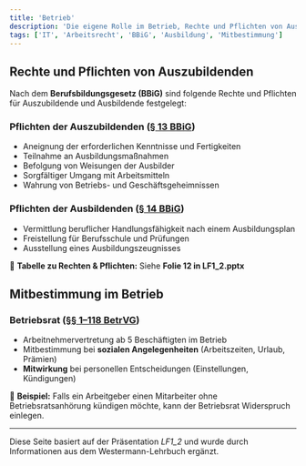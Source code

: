 ```yaml
---
title: 'Betrieb'
description: 'Die eigene Rolle im Betrieb, Rechte und Pflichten von Auszubildenden'
tags: ['IT', 'Arbeitsrecht', 'BBiG', 'Ausbildung', 'Mitbestimmung']
---
```


## Rechte und Pflichten von Auszubildenden

Nach dem **Berufsbildungsgesetz (BBiG)** sind folgende Rechte und Pflichten für Auszubildende und Ausbildende festgelegt:

### Pflichten der Auszubildenden ([§ 13 BBiG](https://www.gesetze-im-internet.de/bbig_2005/__13.html))

- Aneignung der erforderlichen Kenntnisse und Fertigkeiten
- Teilnahme an Ausbildungsmaßnahmen
- Befolgung von Weisungen der Ausbilder
- Sorgfältiger Umgang mit Arbeitsmitteln
- Wahrung von Betriebs- und Geschäftsgeheimnissen

### Pflichten der Ausbildenden ([§ 14 BBiG](https://www.gesetze-im-internet.de/bbig_2005/__14.html))

- Vermittlung beruflicher Handlungsfähigkeit nach einem Ausbildungsplan
- Freistellung für Berufsschule und Prüfungen
- Ausstellung eines Ausbildungszeugnisses

📌 **Tabelle zu Rechten & Pflichten:** Siehe **Folie 12 in LF1_2.pptx**

## Mitbestimmung im Betrieb

### Betriebsrat ([§§ 1–118 BetrVG](https://www.gesetze-im-internet.de/betrvg/))

- Arbeitnehmervertretung ab 5 Beschäftigten im Betrieb
- Mitbestimmung bei **sozialen Angelegenheiten** (Arbeitszeiten, Urlaub, Prämien)
- **Mitwirkung** bei personellen Entscheidungen (Einstellungen, Kündigungen)

📌 **Beispiel:** Falls ein Arbeitgeber einen Mitarbeiter ohne Betriebsratsanhörung kündigen möchte, kann der Betriebsrat Widerspruch einlegen.

---

Diese Seite basiert auf der Präsentation _LF1_2_ und wurde durch Informationen aus dem Westermann-Lehrbuch ergänzt.
